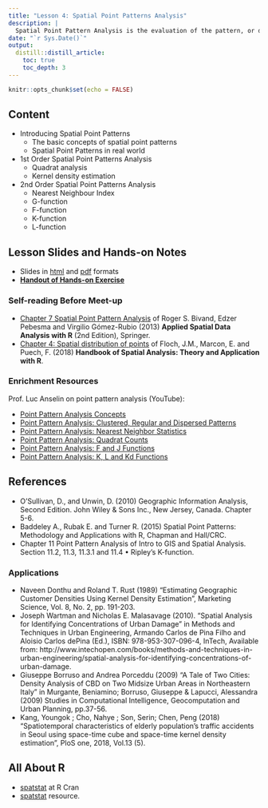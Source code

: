 ```yaml
---
title: "Lesson 4: Spatial Point Patterns Analysis"
description: |
  Spatial Point Pattern Analysis is the evaluation of the pattern, or distribution, of a set of points on a surface. It can refer to the actual spatial or temporal location of these points or also include data from point sources. It is one of the most fundamental concepts in geography and spatial analysis.
date: "`r Sys.Date()`"
output:
  distill::distill_article:
    toc: true
    toc_depth: 3
---
```


```r
knitr::opts_chunk$set(echo = FALSE)
```

## Content

- Introducing Spatial Point Patterns
    - The basic concepts of spatial point patterns
    - Spatial Point Patterns in real world
- 1st Order Spatial Point Patterns Analysis
    - Quadrat analysis
    - Kernel density estimation
- 2nd Order Spatial Point Patterns Analysis
    - Nearest Neighbour Index
    - G-function
    - F-function
    - K-function
    - L-function

## Lesson Slides and Hands-on Notes 

* Slides in [html](../lesson/Lesson04/Lesson04-SPPA.html) and [pdf](../lesson/Lesson04/Lesson04-SPPA.pdf) formats
* [**Handout of Hands-on Exercise**]()

### Self-reading Before Meet-up

- [Chapter 7 Spatial Point Pattern Analysis](https://link-springer-com.libproxy.smu.edu.sg/chapter/10.1007/978-1-4614-7618-4_7) of Roger S. Bivand, Edzer Pebesma and Virgilio Gómez-Rubio (2013) **Applied Spatial Data Analysis with R** (2nd Edition), Springer.
- [Chapter 4: Spatial distribution of points](https://www.insee.fr/en/statistiques/fichier/3635545/imet131-h-chapitre-4.pdf) of Floch, J.M., Marcon, E. and Puech, F. (2018) **Handbook of Spatial Analysis: Theory and Application with R**.


### Enrichment Resources
Prof. Luc Anselin on point pattern analysis (YouTube):

- [Point Pattern Analysis Concepts](https://www.youtube.com/watch?v=BN94XXT6Io4) 
- [Point Pattern Analysis: Clustered, Regular and Dispersed Patterns](https://www.youtube.com/watch?v=FdcTgcOdAUg) 
- [Point Pattern Analysis: Nearest Neighbor Statistics](•	Point Pattern Analysis: Nearest Neighbor Statistics)
- [Point Pattern Analysis: Quadrat Counts](https://www.youtube.com/watch?v=Ww95WKxUoZk)
- [Point Pattern Analysis: F and J Functions](https://www.youtube.com/watch?v=uNpbf7Y6WM8) 
- [Point Pattern Analysis: K, L and Kd Functions](https://www.youtube.com/watch?v=oT_jMTkkld8) 

## References

- O’Sullivan, D., and Unwin, D. (2010) Geographic Information Analysis, Second Edition. John Wiley & Sons Inc., New Jersey, Canada. Chapter 5-6. 
- Baddeley A.,  Rubak E. and Turner R. (2015) Spatial Point Patterns: Methodology and Applications with R, Chapman and Hall/CRC.
- Chapter 11 Point Pattern Analysis of Intro to GIS and Spatial Analysis. Section 11.2, 11.3, 11.3.1 and 11.4
•	Ripley’s K-function. 

### Applications

- Naveen Donthu and Roland T. Rust (1989) “Estimating Geographic Customer Densities Using Kernel Density Estimation”, Marketing Science, Vol. 8, No. 2, pp. 191-203.
- Joseph Wartman and Nicholas E. Malasavage (2010). “Spatial Analysis for Identifying Concentrations of Urban Damage” in Methods and Techniques in Urban Engineering, Armando Carlos de Pina Filho and Aloisio Carlos dePina (Ed.), ISBN: 978-953-307-096-4, InTech, Available from: http://www.intechopen.com/books/methods-and-techniques-in-urban-engineering/spatial-analysis-for-identifying-concentrations-of-urban-damage.
- Giuseppe Borruso and Andrea Porceddu (2009) “A Tale of Two Cities: Density Analysis of CBD on Two Midsize Urban Areas in Northeastern Italy” in Murgante, Beniamino; Borruso, Giuseppe & Lapucci, Alessandra (2009) Studies in Computational Intelligence, Geocomputation and Urban Planning, pp.37-56.
- Kang, Youngok ; Cho, Nahye ; Son, Serin; Chen, Peng (2018) “Spatiotemporal characteristics of elderly population’s traffic accidents in Seoul using space-time cube and space-time kernel density estimation”, PloS one, 2018, Vol.13 (5).

## All About R

- [spatstat](https://cran.r-project.org/web/packages/spatstat/index.html) at R Cran 
- [spatstat](https://spatstat.org/resources.html) resource.





